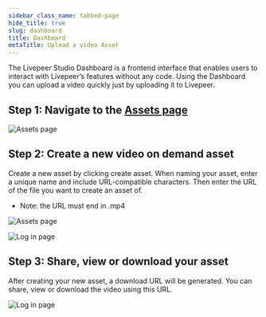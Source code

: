 ```yaml
---
sidebar_class_name: tabbed-page
hide_title: true
slug: dashboard
title: Dashboard
metaTitle: Upload a video Asset
---
```



<Tabs />

The Livepeer Studio Dashboard is a frontend interface that enables users to
interact with Livepeer’s features without any code. Using the Dashboard you can
upload a video quickly just by uploading it to Livepeer.

## Step 1: Navigate to the [Assets page](https://livepeer.studio/dashboard/assets)

![Assets page](/../static/guides/Dashboard-2.png)

## Step 2: Create a new video on demand asset

Create a new asset by clicking create asset. When naming your asset, enter a
unique name and include URL-compatible characters. Then enter the URL of the
file you want to create an asset of.

- Note: the URL must end in .mp4

![Assets page](/../static/guides/Dashboard-3.png)

![Log in page](/../static/guides/Dashboard-4.png)

## Step 3: Share, view or download your asset

After creating your new asset, a download URL will be generated. You can share,
view or download the video using this URL.

![Log in page](/../static/guides/Dashboard-5.png)
